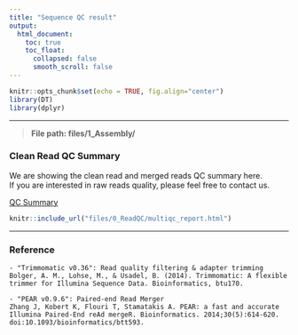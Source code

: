 ```yaml
---
title: "Sequence QC result"
output: 
  html_document:
    toc: true
    toc_float:
      collapsed: false
      smooth_scroll: false
---
```


```r
knitr::opts_chunk$set(echo = TRUE, fig.align="center")
library(DT)
library(dplyr)
```

***

> __File path: files/1_Assembly/__

### Clean Read QC Summary

We are showing the clean read and merged reads QC summary here.  
If you are interested in raw reads quality, please feel free to contact us.

<a href="files/0_ReadQC/multiqc_report.html" target="_blank">QC Summary</a>

```r
knitr::include_url("files/0_ReadQC/multiqc_report.html")
```

***

### Reference
```
- "Trimmomatic v0.36": Read quality filtering & adapter trimming
Bolger, A. M., Lohse, M., & Usadel, B. (2014). Trimmomatic: A flexible trimmer for Illumina Sequence Data. Bioinformatics, btu170.

- "PEAR v0.9.6": Paired-end Read Merger
Zhang J, Kobert K, Flouri T, Stamatakis A. PEAR: a fast and accurate Illumina Paired-End reAd mergeR. Bioinformatics. 2014;30(5):614-620. doi:10.1093/bioinformatics/btt593.
```
